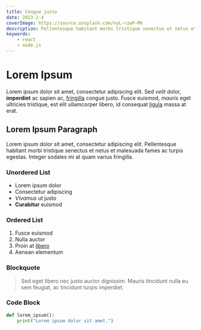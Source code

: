 ```yaml
---
title: Congue justo
date: 2023-2-4
coverImage: https://source.unsplash.com/nyL-rzwP-Mk
description: Pellentesque habitant morbi tristique senectus et netus et malesuada.
keywords:
    - react
    - node.js
---
```


# Lorem Ipsum

Lorem ipsum dolor sit amet, consectetur adipiscing elit. Sed _velit_ dolor, **imperdiet** ac sapien ac, [fringilla](https://www.example.com) congue justo. Fusce euismod, _mauris_ eget ultricies tristique, est elit ullamcorper libero, id consequat [ligula](https://www.example.com) massa at erat.

## Lorem Ipsum Paragraph

Lorem ipsum dolor sit amet, consectetur adipiscing elit. Pellentesque habitant morbi tristique senectus et netus et malesuada fames ac turpis egestas. Integer sodales mi at quam varius fringilla.

### Unordered List

-   Lorem ipsum dolor
-   Consectetur adipiscing
-   _Vivamus_ ut justo
-   **Curabitur** euismod

### Ordered List

1. Fusce euismod
2. Nulla auctor
3. Proin at [libero](https://www.example.com)
4. Aenean elementum

### Blockquote

> Sed eget libero nec justo auctor dignissim. Mauris tincidunt nulla eu sem feugiat, ac tincidunt turpis imperdiet.

### Code Block

```python
def lorem_ipsum():
    print("Lorem ipsum dolor sit amet.")
```
